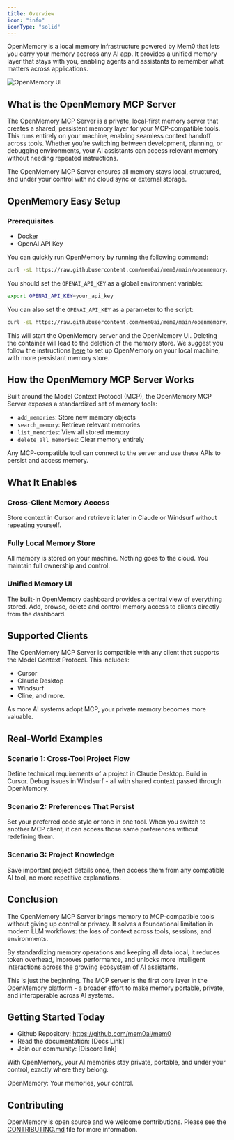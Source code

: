```yaml
---
title: Overview
icon: "info"
iconType: "solid"
---
```


<Snippet file="paper-release.mdx" />

OpenMemory is a local memory infrastructure powered by Mem0 that lets you carry your memory accross any AI app. It provides a unified memory layer that stays with you, enabling agents and assistants to remember what matters across applications.

<img src="https://github.com/user-attachments/assets/3c701757-ad82-4afa-bfbe-e049c2b4320b" alt="OpenMemory UI" />

## What is the OpenMemory MCP Server

The OpenMemory MCP Server is a private, local-first memory server that creates a shared, persistent memory layer for your MCP-compatible tools. This runs entirely on your machine, enabling seamless context handoff across tools. Whether you're switching between development, planning, or debugging environments, your AI assistants can access relevant memory without needing repeated instructions.

The OpenMemory MCP Server ensures all memory stays local, structured, and under your control with no cloud sync or external storage.

## OpenMemory Easy Setup

### Prerequisites
- Docker
- OpenAI API Key

You can quickly run OpenMemory by running the following command:

```bash
curl -sL https://raw.githubusercontent.com/mem0ai/mem0/main/openmemory/run.sh | bash
```

You should set the `OPENAI_API_KEY` as a global environment variable:

```bash
export OPENAI_API_KEY=your_api_key
```

You can also set the `OPENAI_API_KEY` as a parameter to the script:

```bash
curl -sL https://raw.githubusercontent.com/mem0ai/mem0/main/openmemory/run.sh | OPENAI_API_KEY=your_api_key bash
```

This will start the OpenMemory server and the OpenMemory UI. Deleting the container will lead to the deletion of the memory store.
We suggest you follow the instructions [here](/openmemory/quickstart#setting-up-openmemory) to set up OpenMemory on your local machine, with more persistant memory store.

## How the OpenMemory MCP Server Works

Built around the Model Context Protocol (MCP), the OpenMemory MCP Server exposes a standardized set of memory tools:
- `add_memories`: Store new memory objects
- `search_memory`: Retrieve relevant memories
- `list_memories`: View all stored memory
- `delete_all_memories`: Clear memory entirely

Any MCP-compatible tool can connect to the server and use these APIs to persist and access memory.

## What It Enables

### Cross-Client Memory Access
Store context in Cursor and retrieve it later in Claude or Windsurf without repeating yourself.

### Fully Local Memory Store
All memory is stored on your machine. Nothing goes to the cloud. You maintain full ownership and control.

### Unified Memory UI
The built-in OpenMemory dashboard provides a central view of everything stored. Add, browse, delete and control memory access to clients directly from the dashboard.

## Supported Clients

The OpenMemory MCP Server is compatible with any client that supports the Model Context Protocol. This includes:
- Cursor
- Claude Desktop
- Windsurf
- Cline, and more.

As more AI systems adopt MCP, your private memory becomes more valuable.

## Real-World Examples

### Scenario 1: Cross-Tool Project Flow 
Define technical requirements of a project in Claude Desktop. Build in Cursor. Debug issues in Windsurf - all with shared context passed through OpenMemory.

### Scenario 2: Preferences That Persist 
Set your preferred code style or tone in one tool. When you switch to another MCP client, it can access those same preferences without redefining them.

### Scenario 3: Project Knowledge
Save important project details once, then access them from any compatible AI tool, no more repetitive explanations.

## Conclusion

The OpenMemory MCP Server brings memory to MCP-compatible tools without giving up control or privacy. It solves a foundational limitation in modern LLM workflows: the loss of context across tools, sessions, and environments.

By standardizing memory operations and keeping all data local, it reduces token overhead, improves performance, and unlocks more intelligent interactions across the growing ecosystem of AI assistants.

This is just the beginning. The MCP server is the first core layer in the OpenMemory platform - a broader effort to make memory portable, private, and interoperable across AI systems.

## Getting Started Today

- Github Repository: https://github.com/mem0ai/mem0
- Read the documentation: [Docs Link]
- Join our community: [Discord link]

With OpenMemory, your AI memories stay private, portable, and under your control, exactly where they belong.

OpenMemory: Your memories, your control.

## Contributing

OpenMemory is open source and we welcome contributions. Please see the [CONTRIBUTING.md](https://github.com/mem0ai/mem0/blob/main/openmemory/CONTRIBUTING.md) file for more information.